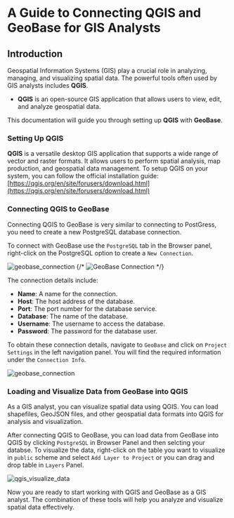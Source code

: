 
# A Guide to Connecting QGIS and GeoBase for GIS Analysts

## Introduction
Geospatial Information Systems (GIS) play a crucial role in analyzing, managing, and visualizing spatial data. The powerful tools often used by GIS analysts includes **QGIS**.

- **QGIS** is an open-source GIS application that allows users to view, edit, and analyze geospatial data.

This documentation will guide you through setting up **QGIS** with **GeoBase**.
<Steps>
  
### Setting Up QGIS
**QGIS** is a versatile desktop GIS application that supports a wide range of vector and raster formats. It allows users to perform spatial analysis, map production, and geospatial data management.
To setup QGIS on your system, you can follow the official installation guide: [https://qgis.org/en/site/forusers/download.html](https://qgis.org/en/site/forusers/download.html)

### Connecting QGIS to GeoBase
Connecting QGIS to GeoBase is very similar to connecting to PostGress, you need to create a new PostgreSQL database connection.

To connect with GeoBase use the `PostgreSQL` tab in the Browser panel, right-click on the PostgreSQL option to create a `New Connection`.

![geobase_connection](./images/qgis_postgre_connection_dark.png) 
{/* <picture>
  <source media="(prefers-color-scheme: dark)" srcSet="./images/qgis_connection.png"/>
  <source media="(prefers-color-scheme: light)" srcSet="./images/qgis_connection.png"/>
  <img alt="GeoBase Connection" srcSet="pages/guides/gis-analyst/images/geobase_connection.png"/>
</picture> */}

The connection details include:
- **Name**: A name for the connection.
- **Host**: The host address of the database.
- **Port**: The port number for the database service.
- **Database**: The name of the database.
- **Username**: The username to access the database.
- **Password**: The password for the database user.

To obtain these connection details, navigate to `GeoBase` and click on `Project Settings` in the left navigation panel. You will find the required information under the `Connection Info`.

![geobase_connection](./images/geobase_connection_dark.png)

### Loading and Visualize Data from GeoBase into QGIS
As a GIS analyst, you can visualize spatial data using QGIS. You can load shapefiles, GeoJSON files, and other geospatial data formats into QGIS for analysis and visualization.

After connecting QGIS to GeoBase, you can load data from GeoBase into QGIS by clicking `PostgreSQL` in Browser Panel and then selcting your databse.
To visualize the data, right-click on the table you want to visualize in `public` scheme and select `Add Layer to Project` or you can drag and drop table in `Layers` Panel.

![qgis_visualize_data](./images/qgis_visualize_data_dark.png)

</Steps>
Now you are ready to start working with QGIS and GeoBase as a GIS analyst.
The combination of these tools will help you analyze and visualize spatial data effectively.